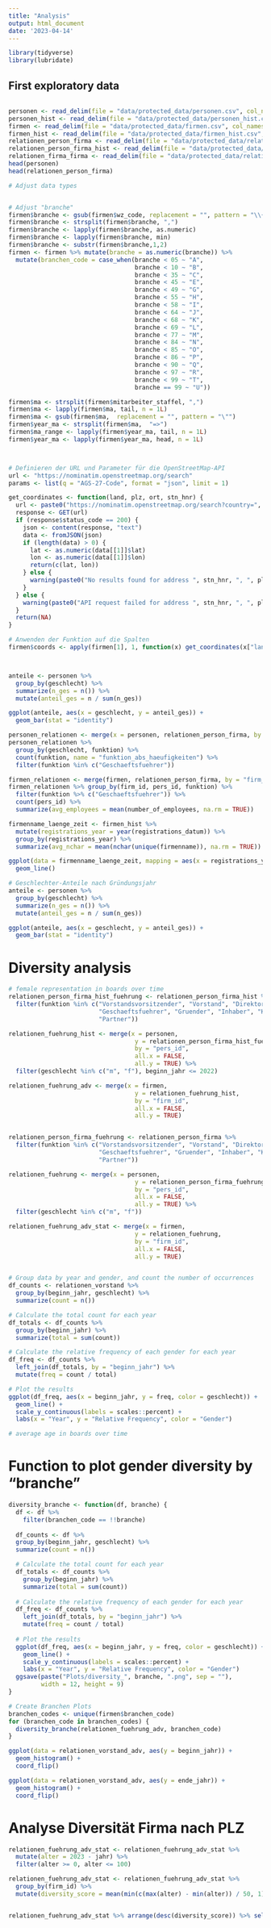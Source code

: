 ```yaml
---
title: "Analysis"
output: html_document
date: '2023-04-14'
---
```


```r
library(tidyverse)
library(lubridate)
```

## First exploratory data 
```r

```

```r
personen <- read_delim(file = "data/protected_data/personen.csv", col_names = TRUE)
personen_hist <- read_delim(file = "data/protected_data/personen_hist.csv", col_names = TRUE)
firmen <- read_delim(file = "data/protected_data/firmen.csv", col_names = TRUE)
firmen_hist <- read_delim(file = "data/protected_data/firmen_hist.csv", col_names = TRUE)
relationen_person_firma <- read_delim(file = "data/protected_data/relationen_person_firma.csv", col_names = TRUE)
relationen_person_firma_hist <- read_delim(file = "data/protected_data/relationen_person_firma_hist.csv", col_names = TRUE)
relationen_firma_firma <- read_delim(file = "data/protected_data/relationen_firma_firma.csv", col_names = TRUE)
head(personen)
head(relationen_person_firma)

# Adjust data types


# Adjust "branche"
firmen$branche <- gsub(firmen$wz_code, replacement = "", pattern = "\\{|\\}")
firmen$branche <- strsplit(firmen$branche, ",")
firmen$branche <- lapply(firmen$branche, as.numeric)
firmen$branche <- lapply(firmen$branche, min)
firmen$branche <- substr(firmen$branche,1,2)
firmen <- firmen %>% mutate(branche = as.numeric(branche)) %>% 
  mutate(branchen_code = case_when(branche < 05 ~ "A", 
                                   branche < 10 ~ "B", 
                                   branche < 35 ~ "C", 
                                   branche < 45 ~ "E", 
                                   branche < 49 ~ "G", 
                                   branche < 55 ~ "H", 
                                   branche < 58 ~ "I", 
                                   branche < 64 ~ "J",
                                   branche < 68 ~ "K", 
                                   branche < 69 ~ "L", 
                                   branche < 77 ~ "M", 
                                   branche < 84 ~ "N", 
                                   branche < 85 ~ "O", 
                                   branche < 86 ~ "P", 
                                   branche < 90 ~ "Q", 
                                   branche < 97 ~ "R", 
                                   branche < 99 ~ "T", 
                                   branche == 99 ~ "U"))

firmen$ma <- strsplit(firmen$mitarbeiter_staffel, ",")
firmen$ma <- lapply(firmen$ma, tail, n = 1L)
firmen$ma <- gsub(firmen$ma,  replacement = "", pattern = "\"")
firmen$year_ma <- strsplit(firmen$ma,  "=>")
firmen$ma_range <- lapply(firmen$year_ma, tail, n = 1L)
firmen$year_ma <- lapply(firmen$year_ma, head, n = 1L)



# Definieren der URL und Parameter für die OpenStreetMap-API
url <- "https://nominatim.openstreetmap.org/search"
params <- list(q = "AGS-27-Code", format = "json", limit = 1)

get_coordinates <- function(land, plz, ort, stn_hnr) {
  url <- paste0("https://nominatim.openstreetmap.org/search?country=", land, "&postalcode=", plz, "&city=", ort, "&street=", stn_hnr, "&format=json&limit=1")
  response <- GET(url)
  if (response$status_code == 200) {
    json <- content(response, "text")
    data <- fromJSON(json)
    if (length(data) > 0) {
      lat <- as.numeric(data[[1]]$lat)
      lon <- as.numeric(data[[1]]$lon)
      return(c(lat, lon))
    } else {
      warning(paste0("No results found for address ", stn_hnr, ", ", plz, " ", ort, ", ", land))
    }
  } else {
    warning(paste0("API request failed for address ", stn_hnr, ", ", plz, " ", ort, ", ", land))
  }
  return(NA)
}

# Anwenden der Funktion auf die Spalten
firmen$coords <- apply(firmen[1], 1, function(x) get_coordinates(x["land"], x["plz"], x["ort"], x["stn_hnr"]))



anteile <- personen %>% 
  group_by(geschlecht) %>% 
  summarize(n_ges = n()) %>% 
  mutate(anteil_ges = n / sum(n_ges))

ggplot(anteile, aes(x = geschlecht, y = anteil_ges)) +
  geom_bar(stat = "identity")

personen_relationen <- merge(x = personen, relationen_person_firma, by = "pers_id")
personen_relationen %>%
  group_by(geschlecht, funktion) %>%
  count(funktion, name = "funktion_abs_haeufigkeiten") %>%
  filter(funktion %in% c("Geschaeftsfuehrer"))

firmen_relationen <- merge(firmen, relationen_person_firma, by = "firm_id")
firmen_relationen %>% group_by(firm_id, pers_id, funktion) %>%
  filter(funktion %>% c("Geschaeftsfuehrer")) %>%
  count(pers_id) %>%
  summarize(avg_employees = mean(number_of_employees, na.rm = TRUE))

firmenname_laenge_zeit <- firmen_hist %>%
  mutate(registrations_year = year(registrations_datum)) %>%
  group_by(registrations_year) %>%
  summarize(avg_nchar = mean(nchar(unique(firmenname)), na.rm = TRUE))

ggplot(data = firmenname_laenge_zeit, mapping = aes(x = registrations_year, avg_nchar)) +
  geom_line()

# Geschlechter-Anteile nach Gründungsjahr
anteile <- personen %>% 
  group_by(geschlecht) %>% 
  summarize(n_ges = n()) %>% 
  mutate(anteil_ges = n / sum(n_ges))

ggplot(anteile, aes(x = geschlecht, y = anteil_ges)) +
  geom_bar(stat = "identity")
```

# Diversity analysis
```r
# female representation in boards over time
relationen_person_firma_hist_fuehrung <- relationen_person_firma_hist %>%
  filter(funktion %in% c("Vorstandsvorsitzender", "Vorstand", "Direktor",
                         "Geschaeftsfuehrer", "Gruender", "Inhaber", "Kommanditist",
                         "Partner"))

relationen_fuehrung_hist <- merge(x = personen, 
                                   y = relationen_person_firma_hist_fuehrung, 
                                   by = "pers_id", 
                                   all.x = FALSE, 
                                   all.y = TRUE) %>%
  filter(geschlecht %in% c("m", "f"), beginn_jahr <= 2022)

relationen_fuehrung_adv <- merge(x = firmen, 
                                   y = relationen_fuehrung_hist, 
                                   by = "firm_id", 
                                   all.x = FALSE, 
                                   all.y = TRUE)


relationen_person_firma_fuehrung <- relationen_person_firma %>%
  filter(funktion %in% c("Vorstandsvorsitzender", "Vorstand", "Direktor",
                         "Geschaeftsfuehrer", "Gruender", "Inhaber", "Kommanditist",
                         "Partner"))

relationen_fuehrung <- merge(x = personen, 
                                   y = relationen_person_firma_fuehrung, 
                                   by = "pers_id", 
                                   all.x = FALSE, 
                                   all.y = TRUE) %>%
  filter(geschlecht %in% c("m", "f"))

relationen_fuehrung_adv_stat <- merge(x = firmen, 
                                   y = relationen_fuehrung, 
                                   by = "firm_id", 
                                   all.x = FALSE, 
                                   all.y = TRUE)


# Group data by year and gender, and count the number of occurrences
df_counts <- relationen_vorstand %>%
  group_by(beginn_jahr, geschlecht) %>%
  summarize(count = n())

# Calculate the total count for each year
df_totals <- df_counts %>%
  group_by(beginn_jahr) %>%
  summarize(total = sum(count))

# Calculate the relative frequency of each gender for each year
df_freq <- df_counts %>%
  left_join(df_totals, by = "beginn_jahr") %>%
  mutate(freq = count / total)

# Plot the results
ggplot(df_freq, aes(x = beginn_jahr, y = freq, color = geschlecht)) +
  geom_line() +
  scale_y_continuous(labels = scales::percent) +
  labs(x = "Year", y = "Relative Frequency", color = "Gender")

# average age in boards over time
```

# Function to plot gender diversity by "branche"
```r
diversity_branche <- function(df, branche) {
  df <- df %>%
    filter(branchen_code == !!branche)
  
  df_counts <- df %>%
  group_by(beginn_jahr, geschlecht) %>%
  summarize(count = n())

  # Calculate the total count for each year
  df_totals <- df_counts %>%
    group_by(beginn_jahr) %>%
    summarize(total = sum(count))
  
  # Calculate the relative frequency of each gender for each year
  df_freq <- df_counts %>%
    left_join(df_totals, by = "beginn_jahr") %>%
    mutate(freq = count / total)
  
  # Plot the results
  ggplot(df_freq, aes(x = beginn_jahr, y = freq, color = geschlecht)) +
    geom_line() +
    scale_y_continuous(labels = scales::percent) +
    labs(x = "Year", y = "Relative Frequency", color = "Gender")
  ggsave(paste("Plots/diversity_", branche, ".png", sep = ""),
         width = 12, height = 9)
}
```

```r
# Create Branchen Plots
branchen_codes <- unique(firmen$branchen_code)
for (branchen_code in branchen_codes) {
  diversity_branche(relationen_fuehrung_adv, branchen_code)
}
```

```r
ggplot(data = relationen_vorstand_adv, aes(y = beginn_jahr)) +
  geom_histogram() +
  coord_flip()

ggplot(data = relationen_vorstand_adv, aes(y = ende_jahr)) +
  geom_histogram() +
  coord_flip()

```

#  Analyse Diversität Firma nach PLZ
```r
relationen_fuehrung_adv_stat <- relationen_fuehrung_adv_stat %>%
  mutate(alter = 2023 - jahr) %>%
  filter(alter >= 0, alter <= 100)

relationen_fuehrung_adv_stat <- relationen_fuehrung_adv_stat %>%
  group_by(firm_id) %>%
  mutate(diversity_score = mean(min(c(max(alter) - min(alter)) / 50, 1), mean(geschlecht == "m")))


relationen_fuehrung_adv_stat %>% arrange(desc(diversity_score)) %>% select(firmenname, hr_nummer, diversity_score, ma_range)
```

